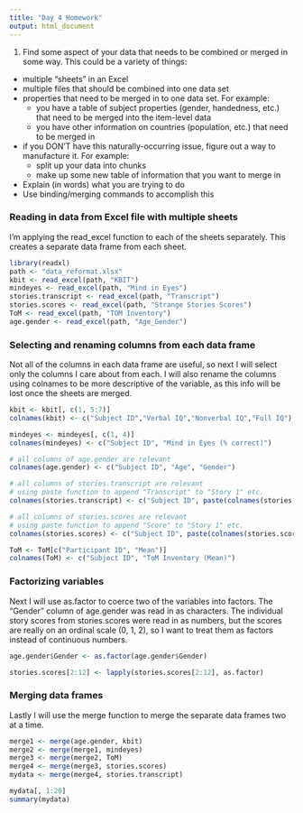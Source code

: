 ```yaml
---
title: "Day 4 Homework"
output: html_document
---
```


1. Find some aspect of your data that needs to be combined or merged in some way.  This could be a variety of things:
  - multiple "sheets" in an Excel
  - multiple files that should be combined into one data set
  - properties that need to be merged in to one data set. For example:
    - you have a table of subject properties (gender, handedness, etc.) that need to be merged into the item-level data
    - you have other information on countries (population, etc.) that need to be merged in
  - if you DON'T have this naturally-occurring issue, figure out a way to manufacture it. For example:
    - split up your data into chunks
    - make up some new table of information that you want to merge in
  - Explain (in words) what you are trying to do
  - Use binding/merging commands to accomplish this


### Reading in data from Excel file with multiple sheets

I'm applying the read_excel function to each of the sheets separately. This creates a separate data frame from each sheet. 
```r
library(readxl)
path <- "data_reformat.xlsx"
kbit <- read_excel(path, "KBIT")
mindeyes <- read_excel(path, "Mind in Eyes")
stories.transcript <- read_excel(path, "Transcript")
stories.scores <- read_excel(path, "Strange Stories Scores")
ToM <- read_excel(path, "TOM Inventory")
age.gender <- read_excel(path, "Age_Gender")
```

### Selecting and renaming columns from each data frame 

Not all of the columns in each data frame are useful, so next I will select only the columns I care about from each. I will also rename the columns using colnames to be more descriptive of the variable, as this info will be lost once the sheets are merged.
```r
kbit <- kbit[, c(1, 5:7)]
colnames(kbit) <- c("Subject ID","Verbal IQ","Nonverbal IQ","Full IQ")  

mindeyes <- mindeyes[, c(1, 4)]
colnames(mindeyes) <- c("Subject ID", "Mind in Eyes (% correct)")

# all columns of age.gender are relevant
colnames(age.gender) <- c("Subject ID", "Age", "Gender")

# all columns of stories.transcript are relevant
# using paste function to append "Transcript" to "Story 1" etc.
colnames(stories.transcript) <- c("Subject ID", paste(colnames(stories.transcript)[-1], "Transcript"))

# all columns of stories.scores are relevant
# using paste function to append "Score" to "Story 1" etc.
colnames(stories.scores) <- c("Subject ID", paste(colnames(stories.scores)[-c(1, 13)], "Score"), "Strange Stories Total Score")

ToM <- ToM[c("Participant ID", "Mean")]
colnames(ToM) <- c("Subject ID", "ToM Inventory (Mean)")
```

### Factorizing variables

Next I will use as.factor to coerce two of the variables into factors. The "Gender" column of age.gender was read in as characters. The individual story scores from stories.scores were read in as numbers, but the scores are really on an ordinal scale (0, 1, 2), so I want to treat them as factors instead of continuous numbers.
```r
age.gender$Gender <- as.factor(age.gender$Gender) 

stories.scores[2:12] <- lapply(stories.scores[2:12], as.factor)
```


### Merging data frames

Lastly I will use the merge function to merge the separate data frames two at a time. 
```r
merge1 <- merge(age.gender, kbit)
merge2 <- merge(merge1, mindeyes)
merge3 <- merge(merge2, ToM)
merge4 <- merge(merge3, stories.scores)
mydata <- merge(merge4, stories.transcript)

mydata[, 1:20]
summary(mydata)
```



